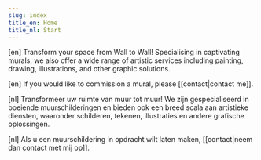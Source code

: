 ```yaml
---
slug: index
title_en: Home
title_nl: Start
---
```

<script context="module">
</script>

<x-intro class="block bg-stone-200 text-black p-4 sm:px-6">

\[en]
Transform your space from Wall to Wall! Specialising in captivating murals, we also offer 
a wide range of artistic services including painting, drawing, illustrations, and other graphic solutions.

\[en]
If you would like to commission a mural, please \[[contact|contact me]].

\[nl]
Transformeer uw ruimte van muur tot muur! We zijn gespecialiseerd in boeiende muurschilderingen
en bieden ook een breed scala aan artistieke diensten, waaronder schilderen, tekenen, illustraties
en andere grafische oplossingen. 

\[nl]
Als u een muurschildering in opdracht wilt laten maken, \[[contact|neem dan contact met mij op]].

</x-intro>

<Gallery />

<style type="postcss">
x-intro {
    width: 100% !important;
}
</style>
